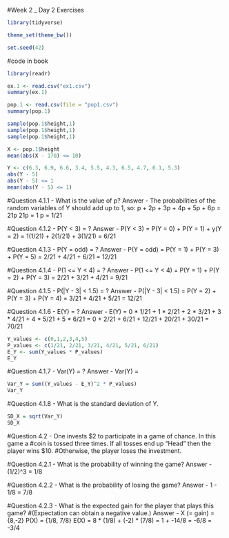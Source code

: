#Week 2 _ Day 2 Exercises
```{r}
library(tidyverse)

theme_set(theme_bw())

set.seed(42)
```

#code in book
```{r}
library(readr)

ex.1 <- read.csv("ex1.csv")
summary(ex.1)

pop.1 <- read.csv(file = "pop1.csv")
summary(pop.1)

sample(pop.1$height,1)
sample(pop.1$height,1)
sample(pop.1$height,1)

X <- pop.1$height
mean(abs(X - 170) <= 10)

Y <- c(6.3, 6.9, 6.6, 3.4, 5.5, 4.3, 6.5, 4.7, 6.1, 5.3)
abs(Y - 5)
abs(Y - 5) <= 1
mean(abs(Y - 5) <= 1)
```

#Question 4.1.1 - What is the value of p?
Answer - The probabilities of the random variables of Y should add up to 1, so:
p + 2p + 3p + 4p + 5p + 6p = 21p 
21p = 1
p = 1/21

#Question 4.1.2 - P(Y < 3) = ?
Answer - P(Y < 3) = P(Y = 0) + P(Y = 1) + y(Y = 2)
                  = 1(1/21) + 2(1/21) + 3(1/21)
                  = 6/21

#Question 4.1.3 - P(Y = odd) = ?
Answer - P(Y = odd) = P(Y = 1) + P(Y = 3) + P(Y = 5)
                    = 2/21 + 4/21 + 6/21
                    = 12/21
                    
#Question 4.1.4 - P(1 <= Y < 4) = ?
Answer - P(1 <= Y < 4) = P(Y = 1) + P(Y = 2) + P(Y = 3)
                       = 2/21 + 3/21 + 4/21
                       = 9/21
                       
#Question 4.1.5 - P(|Y - 3| < 1.5) = ?
Answer - P(|Y - 3| < 1.5) = P(Y = 2) + P(Y = 3) + P(Y = 4)
                          = 3/21 + 4/21 + 5/21
                          = 12/21
                          
#Question 4.1.6 - E(Y) = ?
Answer - E(Y) = 0 * 1/21 + 1 * 2/21 + 2 * 3/21 + 3 * 4/21 + 4 * 5/21 + 5 * 6/21
              = 0 + 2/21 + 6/21 + 12/21 + 20/21 + 30/21
              = 70/21
```{r}
Y_values <- c(0,1,2,3,4,5)
P_values <- c(1/21, 2/21, 3/21, 4/21, 5/21, 6/21)
E_Y <- sum(Y_values * P_values)
E_Y
```

#Question 4.1.7 - Var(Y) = ?
Answer - Var(Y) = 
```{r}
Var_Y = sum((Y_values - E_Y)^2 * P_values)
Var_Y
```

#Question 4.1.8 - What is the standard deviation of Y.
```{r}
SD_X = sqrt(Var_Y)
SD_X
```

#Question 4.2 - One invests $2 to participate in a game of chance. In this game a 
#coin is tossed three times. If all tosses end up "Head" then the player wins $10.
#Otherwise, the player loses the investment. 

#Question 4.2.1 - What is the probability of winning the game?
Answer - (1/2)^3 = 1/8

#Question 4.2.2 - What is the probability of losing the game?
Answer - 1 - 1/8 = 7/8

#Question 4.2.3 - What is the expected gain for the player that plays this game?
#(Expectation can obtain a negative value.)
Answer - X (= gain) = {8,-2}
        P(X) = {1/8, 7/8}
        E(X) = 8 * (1/8) + (-2) * (7/8) 
             = 1 + -14/8
             = -6/8 = -3/4